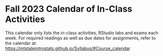# Fall 2023 Calendar of In-Class Activities {-}


This calendar only lists the in-class activities, RStudio labs and exams each week. For required readings as well as due dates for assignments, refer to the calendar at:  
[https://mtstateintrostats.github.io/Syllabus/#Course_calendar](https://mtstateintrostats.github.io/Syllabus/#Course_calendar)

\begin{longtable}{|l|l|l|l|p{.55\textwidth}|}
\hline
\textbf{Week}& \textbf{Day}& \textbf{Date}& \textbf{Activity} \\ \hline
\endhead

1& W& 8/23& Intro to Data \\*
1& F& 8/25& Data Lecture and Lab \\ \hline
2& M& 8/28& Study Design Lecture \\*
2& W& 8/30& Complete Out of Class Activity Week 2 \\*
2& W& 8/30& American Indian Address Part 2 \\* 
2& F& 9/1& Week 2 Lab \\ \hline
3& M& 9/4& (\textit{No class}) \\*
3& W& 9/6& Categorical and Quantitative EDA Lecture \\*
3& F& 9/8& Complete Out of Class Activity Week 3 \\*
3& F& 9/8& Week 3 Lab \\ \hline
4& M& 9/11& Regression Lecture \\*
4& W& 9/13& Complete Out of Class Activity Week 4 \\*
4& W& 9/13& Movie Profits \\*
4& F& 9/15& Week 4 Lab \\ \hline
5& M& 9/18& Exam 1 Review \\*
5& W& 9/20& Group Midterm Exam 1 \\*	
5& F& 9/22& Midterm Exam 1 \\ \hline
6& M& 9/25& Hypothesis Testing Lecture \\*
6& W& 9/27& Complete Out of Class Activity Week 6 \\*
6& W& 9/27& Helper Hinderer --- Simulation HT \\*	
6& F& 9/29& Week 6 Lab \\ \hline
7& M& 10/2& Theory-based Testing Lecture \\*
7& W& 10/4& Complete Out of Class Activity Week 7 \\*
7& W& 10/4& Handedness of Male Boxers --- Theory \\*
7& F& 10/6& Week 7 Lab \\ \hline
8& M& 10/9& Two Proportion Simulation Lecture \\*
8& W& 10/11& Complete Out of Class Activity Week 8 \\*
8& W& 10/11& Good Samaritan --- Simulation HT and CI \\*	
8& F& 10/13& Week 8 Lab \\ \hline
9& M& 10/16& Two Proportion Theory Lecture \\*
9& W& 10/18& Complete Out of Class Activity Week 9 \\*
9& W& 10/18& Helmet Use and Head Injuries --- Theory HT and CI \\*	
9& F& 10/20& Week 9 Lab \\ \hline
10& M& 10/23& Exam 2 Review \\*
10& W& 10/25& Group Midterm Exam 2 \\*
10& F& 10/27& Midterm Exam 2\\ \hline
11& M& 10/30& Paired Inference Lecture \\*
11& W& 11/1& Complete Out of Class Activity Week 11 \\*
11& W& 11/1& Color Interference \\*	
11& F& 11/3& Week 11 Lab \\ \hline
12& M& 11/6& Two Independent Samples Inference Lecture \\*
12& W& 11/8& Complete Out of Class Activity Week 12 \\*
12& W& 11/8& Week 12 Lab \\*
12& F& 11/10& (\textit{No class}) \\ \hline
13& M& 11/13& Regression Inference Lecture \\*
13& W& 11/15& Complete Out of Class Activity Week 13 \\*
13& W& 11/15& Golf Driving Distances \\*
13& F& 11/17& Week 13 Lab \\ \hline
Holiday& M--F& 11/20--11/24& \textbf{No Class --- Fall Break} \\ \hline
14& M& 11/27& Probability and Relative Risk Lecture \\*
14& W& 11/29& Complete Out of Class Activity Week 14 \\*
14& W& 11/29& Relative Risk \\*
14& F& 12/1& Week 14 Lab \\ \hline
15& M& 12/4& Final Exam Review \\*
15& W& 12/6& Final Group Exam Part 1 \\*
15& F& 12/8& Final Group Exam Part 2 \\ \hline
Common Final Exam& M--R & 12/11--12/14& See \url{www.montana.edu/registrar/Schedules.html} \\ \hline

\end{longtable}

\nocite{*}

